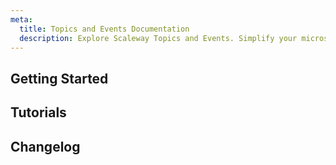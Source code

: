 ```yaml
---
meta:
  title: Topics and Events Documentation
  description: Explore Scaleway Topics and Events. Simplify your microservice workflows with scalable, reliable, and cost-effective message handling solutions.
---
```


<ProductHeader 
   productName="Topics and Events"
   productLogo="sns"
   description="Transfer messages between microservices and platforms with our message broker tools, facilitating the development of highly scalable, reliable, distributed applications."
   url="/topics-and-events/quickstart/"
   label="Topics and Events Quickstart"
/>

## Getting Started

<Grid>
    <SummaryCard
        title="Quickstart"
        icon="rocket"
        description="Learn how to start using Topics and Events"
        label="View Quickstart"
        url="/topics-and-events/quickstart/"
    />
    <SummaryCard
        title="Concepts"
        icon="info"
        description="Core concepts that give you a better understanding of Topics and Events."
        label="View Concepts"
        url="/topics-and-events/concepts/"
    />
    <SummaryCard
        title="How-tos"
        icon="help-circle-outline"
        description="Check our guides to activate and configure Topics and Events"
        label="View How-tos"
        url="/topics-and-events/how-to/"
    />
        <SummaryCard
        title="Additional Content"
        icon="book-open-outline"
        description="Take a deeper dive into using Topics and Events"
        label="View Additional Content"
        url="/topics-and-events/reference-content/"
    />
</Grid>


## Tutorials

<Grid>
    <DefaultCard
        title="Create a simulated CPU monitor notification system with Terraform/OpenTofu using Scaleway Instances and Topics and Events"
        url="/tutorials/sns-instances-notification-system/"
        label="Read more"
    />
</Grid>


<ClickableBanner
    productLogo="cli"
    title="Topics and Events APIs"
    description="Manage Topics and Events using the Scaleway APIs."
    url="https://www.scaleway.com/en/developers/api/messaging-and-queuing/sns-api/"
    label="Go to Scaleway Topics and Events API"
/>

## Changelog

<ChangelogList
    productName="messaging-and-queuing"
    numberOfChanges={3}
/>
